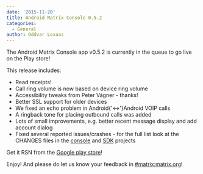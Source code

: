 ```yaml
---
date: '2015-11-20'
title: Android Matrix Console 0.5.2
categories:
  - General
author: Oddvar Lovaas
---
```


The Android Matrix Console app v0.5.2 is currently in the queue to go live on the Play store!

This release includes:
<ul>
	<li>Read receipts!</li>
	<li>Call ring volume is now based on device ring volume</li>
	<li>Accessibility tweaks from Peter Vágner - thanks!</li>
	<li>Better SSL support for older devices</li>
	<li>We fixed an echo problem in Android{'<->'}Android VOIP calls</li>
	<li>A ringback tone for placing outbound calls was added</li>
	<li>Lots of small improvements, e.g. better recent message display and add account dialog</li>
	<li>Fixed several reported issues/crashes - for the full list look at the CHANGES files in the <a href="https://github.com/matrix-org/matrix-android-console/blob/master/CHANGES.rst">console</a> and <a href="https://github.com/matrix-org/matrix-android-sdk/blob/master/CHANGES.rst">SDK</a> projects</li>
</ul>

Get it RSN from the <a href="https://play.google.com/store/apps/details?id=org.matrix.androidsdk.alpha">Google play store</a>!

Enjoy! And please do let us know your feedback in <a href="/beta/#/room/#matrix:matrix.org">#matrix:matrix.org</a>!
